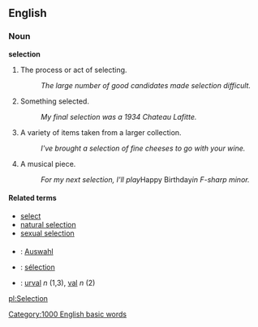 ==English==
===Noun===
'''selection'''

# The process or act of selecting.
#: ''The large number of good candidates made selection difficult.''
# Something selected.
#: ''My final selection was a 1934 Chateau Lafitte.''
# A variety of items taken from a larger collection.
#: ''I've brought a selection of fine cheeses to go with your wine.''
# A musical piece.
#: ''For my next selection, I'll play ''Happy Birthday'' in F-sharp minor.''

====Related terms====
*[[select]]
*[[natural selection]]
*[[sexual selection]]

===={{trans}}====
* {{de}} : [[Auswahl]]
* {{fr}} : [[sélection]]
* {{sv}} : [[urval]] ''n'' (1,3), [[val]] ''n'' (2)

[[pl:Selection]]
[[Category:1000 English basic words]]